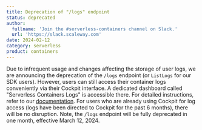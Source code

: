 ```yaml
---
title: Deprecation of "/logs" endpoint
status: deprecated
author:
  fullname: 'Join the #serverless-containers channel on Slack.'
  url: 'https://slack.scaleway.com'
date: 2024-02-12
category: serverless
product: containers
---
```


Due to infrequent usage and changes affecting the storage of user logs, we are announcing the deprecation of the `/logs` endpoint (or `ListLogs` for our SDK users).
However, users can still access their container logs conveniently via their Cockpit interface. A dedicated dashboard called "Serverless Containers Logs" is accessible there. For detailed instructions, refer to our [documentation](https://www.scaleway.com/en/developers/api/serverless-containers/#logs).
For users who are already using Cockpit for log access (logs have been directed to Cockpit for the past 6 months), there will be no disruption.
Note, the `/logs` endpoint will be fully deprecated in one month, effective March 12, 2024.